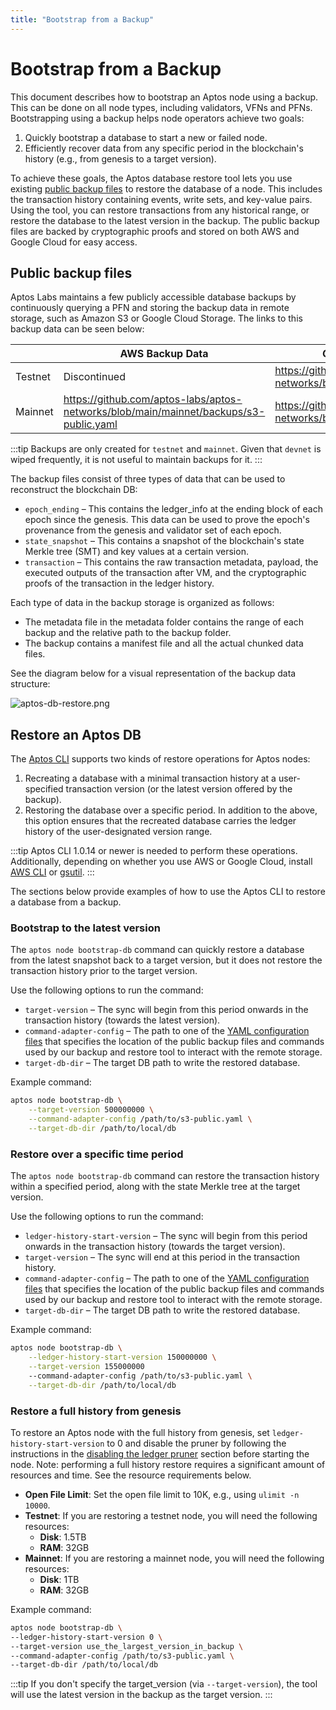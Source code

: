 ```yaml
---
title: "Bootstrap from a Backup"
---
```


# Bootstrap from a Backup

This document describes how to bootstrap an Aptos node using a backup. This can be done on all node types, including
validators, VFNs and PFNs. Bootstrapping using a backup helps node operators achieve two goals:

1. Quickly bootstrap a database to start a new or failed node.
1. Efficiently recover data from any specific period in the blockchain's history (e.g., from genesis to a target version).

To achieve these goals, the Aptos database restore tool lets you use existing [public backup files](#public-backup-files) to restore
the database of a node. This includes the transaction history containing events, write sets, and key-value pairs. Using
the tool, you can restore transactions from any historical range, or restore the database to the latest version in the
backup. The public backup files are backed by cryptographic proofs and stored on both AWS and Google Cloud for easy
access.

## Public backup files

Aptos Labs maintains a few publicly accessible database backups by continuously querying a PFN and storing the backup
data in remote storage, such as Amazon S3 or Google Cloud Storage. The links to this backup data can be seen below:

|         | AWS Backup Data                                                                       | Google Cloud Backup Data                                                        |
| ------- | ------------------------------------------------------------------------------------- | ------------------------------------------------------------------------------- |
| Testnet | Discontinued                                                                          | https://github.com/aptos-labs/aptos-networks/blob/main/testnet/backups/gcs.yaml |
| Mainnet | https://github.com/aptos-labs/aptos-networks/blob/main/mainnet/backups/s3-public.yaml | https://github.com/aptos-labs/aptos-networks/blob/main/mainnet/backups/gcs.yaml |

:::tip
Backups are only created for `testnet` and `mainnet`. Given that `devnet` is wiped frequently, it is not useful to maintain backups for it.
:::

The backup files consist of three types of data that can be used to reconstruct the blockchain DB:

- `epoch_ending` – This contains the ledger_info at the ending block of each epoch since the genesis. This data can be used to prove the epoch's provenance from the genesis and validator set of each epoch.
- `state_snapshot` – This contains a snapshot of the blockchain's state Merkle tree (SMT) and key values at a certain version.
- `transaction` – This contains the raw transaction metadata, payload, the executed outputs of the transaction after VM, and the cryptographic proofs of the transaction in the ledger history.

Each type of data in the backup storage is organized as follows:

- The metadata file in the metadata folder contains the range of each backup and the relative path to the backup folder.
- The backup contains a manifest file and all the actual chunked data files.

See the diagram below for a visual representation of the backup data structure:

![aptos-db-restore.png](/docs/aptos-db-restore.png)

## Restore an Aptos DB

The [Aptos CLI](../../tools/aptos-cli/use-cli/use-aptos-cli.md) supports two kinds of restore operations for Aptos nodes:

1. Recreating a database with a minimal transaction history at a user-specified transaction version (or the latest version offered by the backup).
2. Restoring the database over a specific period. In addition to the above, this option ensures that the recreated database carries the ledger history of the user-designated version range.

:::tip
Aptos CLI 1.0.14 or newer is needed to perform these operations. Additionally, depending on whether you use AWS or
Google Cloud, install [AWS CLI](https://docs.aws.amazon.com/cli/latest/userguide/getting-started-install.html) or [gsutil](https://cloud.google.com/storage/docs/gsutil_install).
:::

The sections below provide examples of how to use the Aptos CLI to restore a database from a backup.

### Bootstrap to the latest version

The `aptos node bootstrap-db` command can quickly restore a database from the latest snapshot back to a target version,
but it does not restore the transaction history prior to the target version.

Use the following options to run the command:

- `target-version` – The sync will begin from this period onwards in the transaction history (towards the latest version).
- `command-adapter-config` – The path to one of the [YAML configuration files](#public-backup-files) that specifies the location of the public backup files and commands used by our backup and restore tool to interact with the remote storage.
- `target-db-dir` – The target DB path to write the restored database.

Example command:

```bash filename="Terminal"
aptos node bootstrap-db \
    --target-version 500000000 \
    --command-adapter-config /path/to/s3-public.yaml \
    --target-db-dir /path/to/local/db
```

### Restore over a specific time period

The `aptos node bootstrap-db` command can restore the transaction history within a specified period, along with the state Merkle tree at the target version.

Use the following options to run the command:

- `ledger-history-start-version` – The sync will begin from this period onwards in the transaction history (towards the target version).
- `target-version` – The sync will end at this period in the transaction history.
- `command-adapter-config` – The path to one of the [YAML configuration files](#public-backup-files) that specifies the location of the public backup files and commands used by our backup and restore tool to interact with the remote storage.
- `target-db-dir` – The target DB path to write the restored database.

Example command:

```bash filename="Terminal"
aptos node bootstrap-db \
    --ledger-history-start-version 150000000 \
    --target-version 155000000
    --command-adapter-config /path/to/s3-public.yaml \
    --target-db-dir /path/to/local/db
```

### Restore a full history from genesis

To restore an Aptos node with the full history from genesis, set `ledger-history-start-version` to 0 and
disable the pruner by following the instructions in the [disabling the ledger pruner](../../guides/data-pruning.md) section before
starting the node. Note: performing a full history restore requires a significant amount of resources and time.
See the resource requirements below.

- **Open File Limit**: Set the open file limit to 10K, e.g., using `ulimit -n 10000`.
- **Testnet**: If you are restoring a testnet node, you will need the following resources:
  - **Disk**: 1.5TB
  - **RAM**: 32GB
- **Mainnet**: If you are restoring a mainnet node, you will need the following resources:
  - **Disk**: 1TB
  - **RAM**: 32GB

Example command:

```bash filename="Terminal"
aptos node bootstrap-db \
--ledger-history-start-version 0 \
--target-version use_the_largest_version_in_backup \
--command-adapter-config /path/to/s3-public.yaml \
--target-db-dir /path/to/local/db
```

:::tip
If you don't specify the target_version (via `--target-version`), the tool will use the latest version in the backup as the target version.
:::
